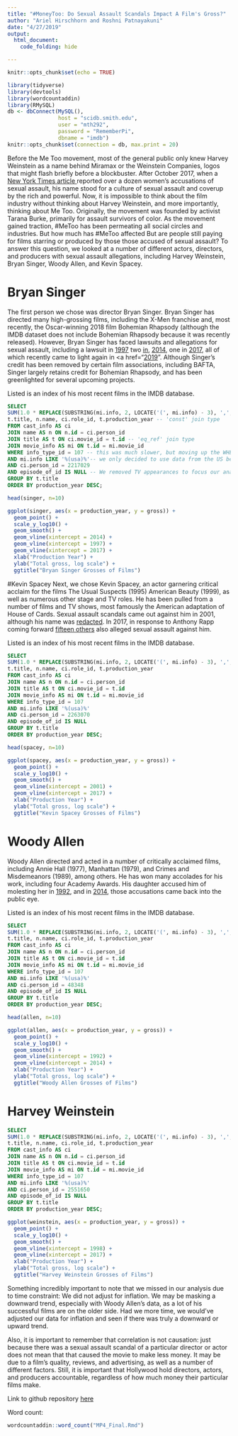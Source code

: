 ```yaml
---
title: "#MoneyToo: Do Sexual Assault Scandals Impact A Film's Gross?"
author: "Ariel Hirschhorn and Roshni Patnayakuni"
date: "4/27/2019"
output: 
  html_document:
    code_folding: hide

---
```


```r
knitr::opts_chunk$set(echo = TRUE)
```

```r
library(tidyverse)
library(devtools)
library(wordcountaddin)
library(RMySQL)
db <- dbConnect(MySQL(), 
                host = "scidb.smith.edu", 
                user = "mth292", 
                password = "RememberPi", 
                dbname = "imdb")
knitr::opts_chunk$set(connection = db, max.print = 20)
```

Before the Me Too movement, most of the general public only knew Harvey Weinstein as a name behind Miramax or the Weinstein Companies, logos that might flash briefly before a blockbuster. After October 2017, when a <a href="https://www.nytimes.com/2017/10/05/us/harvey-weinstein-harassment-allegations.html">New York Times article </a> reported over a dozen women's accusations of sexual assault, his name stood for a culture of sexual assault and coverup by the rich and powerful. Now, it is impossible to think about the film industry without thinking about Harvey Weinstein, and more importantly, thinking about Me Too. Originally, the movement was founded by activist Tarana Burke, primarily for assault survivors of color. As the movement gained traction, #MeToo has been permeating all social circles and industries. But how much has #MeToo affected  But are people still paying for films starring or produced by those those accused of sexual assault? To answer this question, we looked at a number of different actors, directors, and producers with sexual assault allegations, including Harvey Weinstein, Bryan Singer, Woody Allen, and Kevin Spacey. 

# Bryan Singer

The first person we chose was director Bryan Singer. Bryan Singer has directed many high-grossing films, including the X-Men franchise and, most recently, the Oscar-winning 2018 film Bohemian Rhapsody (although the IMDB dataset does not include Bohemian Rhapsody because it was recently released). However, Bryan Singer has faced lawsuits and allegations for sexual assault, including a lawsuit in <a href="https://www.chicagotribune.com/entertainment/ct-xpm-2014-04-18-sns-201404181737reedbusivarietyn1201159632-20140418-story.html">1997</a> two <a href="https://www.bbc.com/news/entertainment-arts-42278174,">in</a>, <a href="https://www.nytimes.com/2014/04/18/business/media/in-lawsuit-director-of-new-x-men-film-is-accused-of-sexual-assault.html">2014</a>, one in <a href="https://www.bbc.com/news/entertainment-arts-42278174">2017</a>, all of which recently came to light again in <a href="<a href="https://www.bbc.com/news/entertainment-arts-42278174">2019</a>". Although Singer's credit has been removed by certain film associations, including BAFTA, Singer largely retains credit for Bohemian Rhapsody, and has been greenlighted for several upcoming projects.  

Listed is an index of his most recent films in the IMDB database. 

```sql
SELECT 
SUM(1.0 * REPLACE(SUBSTRING(mi.info, 2, LOCATE('(', mi.info) - 3), ',', '')) AS gross, -- turned gross column into a string
t.title, n.name, ci.role_id, t.production_year -- 'const' join type
FROM cast_info AS ci
JOIN name AS n ON n.id = ci.person_id
JOIN title AS t ON ci.movie_id = t.id -- 'eq_ref' join type
JOIN movie_info AS mi ON t.id = mi.movie_id 
WHERE info_type_id = 107 -- this was much slower, but moving up the WHERE clause allowed us to use a 'ref' join type 
AND mi.info LIKE '%(usa)%'-- we only decided to use data from the US because only some films listed the international gross
AND ci.person_id = 2217029
AND episode_of_id IS NULL -- We removed TV appearances to focus our analysis, because not all TV episodes listed a gross
GROUP BY t.title
ORDER BY production_year DESC;
```
```r
head(singer, n=10)
```

```r
ggplot(singer, aes(x = production_year, y = gross)) +
  geom_point() +
  scale_y_log10() +
  geom_smooth() +
  geom_vline(xintercept = 2014) +
  geom_vline(xintercept = 1997) +
  geom_vline(xintercept = 2017) +
  xlab("Production Year") +
  ylab("Total gross, log scale") +
  ggtitle("Bryan Singer Grosses of Films")
```

#Kevin Spacey
Next, we chose Kevin Spacey, an actor garnering critical acclaim for the films The Usual Suspects (1995) American Beauty (1999), as well as numerous other stage and TV roles. He has been pulled from a number of films and TV shows, most famously the American adaptation of House of Cards. Sexual assault scandals came out against him in 2001, although his name was <a href="https://www.advocate.com/media/2017/10/31/why-did-advocate-redact-kevin-spaceys-name-2001">redacted</a>. In 2017, in response to Anthony Rapp coming forward <a href="https://money.cnn.com/2017/11/02/media/house-of-cards-kevin-spacey-harassment/index.html">fifteen others</a> also alleged sexual assault against him. 

Listed is an index of his most recent films in the IMDB database. 

```sql
SELECT 
SUM(1.0 * REPLACE(SUBSTRING(mi.info, 2, LOCATE('(', mi.info) - 3), ',', '')) AS gross,
t.title, n.name, ci.role_id, t.production_year
FROM cast_info AS ci
JOIN name AS n ON n.id = ci.person_id
JOIN title AS t ON ci.movie_id = t.id
JOIN movie_info AS mi ON t.id = mi.movie_id
WHERE info_type_id = 107
AND mi.info LIKE '%(usa)%'  
AND ci.person_id = 2263070
AND episode_of_id IS NULL
GROUP BY t.title
ORDER BY production_year DESC;
```
```r
head(spacey, n=10)
```
```r
ggplot(spacey, aes(x = production_year, y = gross)) +
  geom_point() +
  scale_y_log10() +
  geom_smooth() +
  geom_vline(xintercept = 2001) +
  geom_vline(xintercept = 2017) +
  xlab("Production Year") +
  ylab("Total gross, log scale") +
  ggtitle("Kevin Spacey Grosses of Films")
```


# Woody Allen
Woody Allen directed and acted in a number of critically acclaimed films, including Annie Hall (1977), Manhattan (1979), and Crimes and Misdemeanors (1989), among others. He has won many accolades for his work, including four Academy Awards. His daughter accused him of molesting her in <a href="https://www.vanityfair.com/news/2014/02/woody-allen-sex-abuse-10-facts">1992</a>, and in <a href="https://www.nytimes.com/2014/02/02/opinion/sunday/kristof-dylan-farrows-story.html">2014</a>, those accusations came back into the public eye.

Listed is an index of his most recent films in the IMDB database.

```sql
SELECT 
SUM(1.0 * REPLACE(SUBSTRING(mi.info, 2, LOCATE('(', mi.info) - 3), ',', '')) AS gross,
t.title, n.name, ci.role_id, t.production_year
FROM cast_info AS ci
JOIN name AS n ON n.id = ci.person_id
JOIN title AS t ON ci.movie_id = t.id
JOIN movie_info AS mi ON t.id = mi.movie_id
WHERE info_type_id = 107
AND mi.info LIKE '%(usa)%'
AND ci.person_id = 48348
AND episode_of_id IS NULL
GROUP BY t.title
ORDER BY production_year DESC;
```

```r
head(allen, n=10)
```

```r
ggplot(allen, aes(x = production_year, y = gross)) +
  geom_point() +
  scale_y_log10() +
  geom_smooth() +
  geom_vline(xintercept = 1992) +
  geom_vline(xintercept = 2014) +
  xlab("Production Year") +
  ylab("Total gross, log scale") +
  ggtitle("Woody Allen Grosses of Films")
```


# Harvey Weinstein


```sql
SELECT 
SUM(1.0 * REPLACE(SUBSTRING(mi.info, 2, LOCATE('(', mi.info) - 3), ',', '')) AS gross,
t.title, n.name, ci.role_id, t.production_year
FROM cast_info AS ci
JOIN name AS n ON n.id = ci.person_id
JOIN title AS t ON ci.movie_id = t.id
JOIN movie_info AS mi ON t.id = mi.movie_id
WHERE info_type_id = 107
AND mi.info LIKE '%(usa)%'
AND ci.person_id = 2551650
AND episode_of_id IS NULL
GROUP BY t.title
ORDER BY production_year DESC;
```





```r
ggplot(weinstein, aes(x = production_year, y = gross)) +
  geom_point() +
  scale_y_log10() +
  geom_smooth() +
  geom_vline(xintercept = 1998) +
  geom_vline(xintercept = 2017) +
  xlab("Production Year") +
  ylab("Total gross, log scale") +
  ggtitle("Harvey Weinstein Grosses of Films")

```




Something incredibly important to note that we missed in our analysis due to time constraint: We did not adjust for inflation. We may be masking a downward trend, especially with Woody Allen's data, as a lot of his successful films are on the older side. Had we more time, we would've adjusted our data for inflation and seen if there was truly a downward or upward trend. 


Also, it is important to remember that correlation is not causation: just because there was a sexual assault scandal of a particular director or actor does not mean that that caused the movie to make less money. It may be due to a film's quality, reviews, and advertising, as well as a number of different factors. Still, it is important that Hollywood hold directors, actors, and producers accountable, regardless of how much money their particular films make.  

Link to github repository <a href="https://github.com/arielhirschhorn/mp4">here</a>

Word count:
```r
wordcountaddin::word_count("MP4_Final.Rmd")
```


